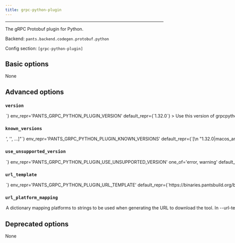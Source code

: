 ```yaml
---
title: grpc-python-plugin
---
```



---

The gRPC Protobuf plugin for Python.

Backend: <span className="color--primary">`pants.backend.codegen.protobuf.python`</span>

Config section: <span className="color--primary">`[grpc-python-plugin]`</span>

<span className={styles.options}>

## Basic options
None

## Advanced options

### `version`

<Option
  cli_repr={`--grpc-python-plugin-version=<str>`}
  env_repr='PANTS_GRPC_PYTHON_PLUGIN_VERSION'
  default_repr={`1.32.0`}
>
Use this version of grpcpythonplugin.
</Option>

### `known_versions`

<Option
  cli_repr={`--grpc-python-plugin-known-versions="['<str>', '<str>', ...]"`}
  env_repr='PANTS_GRPC_PYTHON_PLUGIN_KNOWN_VERSIONS'
  default_repr={`[\n  "1.32.0|macos_arm64 |b2db586656463841aa2fd4aab34fb6bd3ef887b522d80e4f2f292146c357f533|6215304",\n  "1.32.0|macos_x86_64|b2db586656463841aa2fd4aab34fb6bd3ef887b522d80e4f2f292146c357f533|6215304",\n  "1.32.0|linux_arm64 |9365e728c603d64735963074340994245d324712344f63557ef3630864dd9f52|5233664",\n  "1.32.0|linux_x86_64|1af99df9bf733c17a75cbe379f3f9d9ff1627d8a8035ea057c3c78575afe1687|4965728"\n]`}
>

Known versions to verify downloads against.

Each element is a pipe-separated string of `version|platform|sha256|length`, where:

  - `version` is the version string
  - `platform` is one of [linux_arm64,linux_x86_64,macos_arm64,macos_x86_64],
  - `sha256` is the 64-character hex representation of the expected sha256
```
digest of the download file, as emitted by `shasum -a 256`
```

  - `length` is the expected length of the download file in bytes, as emitted by
```
`wc -c`
```

E.g., `3.1.2|macos_x86_64|6d0f18cd84b918c7b3edd0203e75569e0c7caecb1367bbbe409b44e28514f5be|42813`.

Values are space-stripped, so pipes can be indented for readability if necessary.
</Option>

### `use_unsupported_version`

<Option
  cli_repr={`--grpc-python-plugin-use-unsupported-version=<UnsupportedVersionUsage>`}
  env_repr='PANTS_GRPC_PYTHON_PLUGIN_USE_UNSUPPORTED_VERSION'
  one_of='error, warning'
  default_repr={`error`}
>

What action to take in case the requested version of grpcpythonplugin is not supported.

Supported grpcpythonplugin versions: unspecified
</Option>

### `url_template`

<Option
  cli_repr={`--grpc-python-plugin-url-template=<str>`}
  env_repr='PANTS_GRPC_PYTHON_PLUGIN_URL_TEMPLATE'
  default_repr={`https://binaries.pantsbuild.org/bin/grpc_python_plugin/{version}/{platform}/grpc_python_plugin`}
>
URL to download the tool, either as a single binary file or a compressed file (e.g. zip file). You can change this to point to your own hosted file, e.g. to work with proxies or for access via the filesystem through a `file:$abspath` URL (e.g. `file:/this/is/absolute`, possibly by [templating the buildroot in a config file](https://www.pantsbuild.org/v2.10/docs/options#config-file-entries)).

Use `{version}` to have the value from --version substituted, and `{platform}` to have a value from --url-platform-mapping substituted in, depending on the current platform. For example, https://github.com/.../protoc-&#123;version&#125;-&#123;platform&#125;.zip.
</Option>

### `url_platform_mapping`

<Option
  cli_repr={`--grpc-python-plugin-url-platform-mapping="{'key1': val1, 'key2': val2, ...}"`}
  env_repr='PANTS_GRPC_PYTHON_PLUGIN_URL_PLATFORM_MAPPING'
  default_repr={`{\n  "linux_arm64": "linux/arm64",\n  "linux_x86_64": "linux/x86_64",\n  "macos_arm64": "macos/x86_64",\n  "macos_x86_64": "macos/x86_64"\n}`}
>
A dictionary mapping platforms to strings to be used when generating the URL to download the tool.

In --url-template, anytime the `{platform}` string is used, Pants will determine the current platform, and substitute `{platform}` with the respective value from your dictionary.

For example, if you define `{"macos_x86_64": "apple-darwin", "linux_x86_64": "unknown-linux"}, and run Pants on Linux with an intel architecture, then `&#123;platform&#125;` will be substituted in the --url-template option with unknown-linux.
</Option>

## Deprecated options

None

</span>